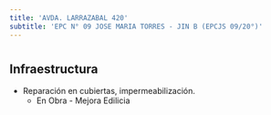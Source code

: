 ```yaml
---
title: 'AVDA. LARRAZABAL 420'
subtitle: 'EPC N° 09 JOSE MARIA TORRES - JIN B (EPCJS 09/20°)'
---
```


#
## Infraestructura

* Reparación en cubiertas, impermeabilización. 
    + En Obra - Mejora Edilicia 



